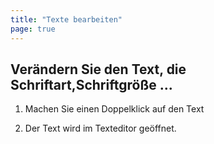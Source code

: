 ```yaml
---
title: "Texte bearbeiten"
page: true
---
```

## Ver&#228;ndern Sie den Text, die Schriftart,Schriftgr&#246;&#223;e ...
<GeoMapper>

1.  Machen Sie einen Doppelklick auf den Text


2.  Der Text wird im Texteditor ge&#246;ffnet.





</GeoMapper>

